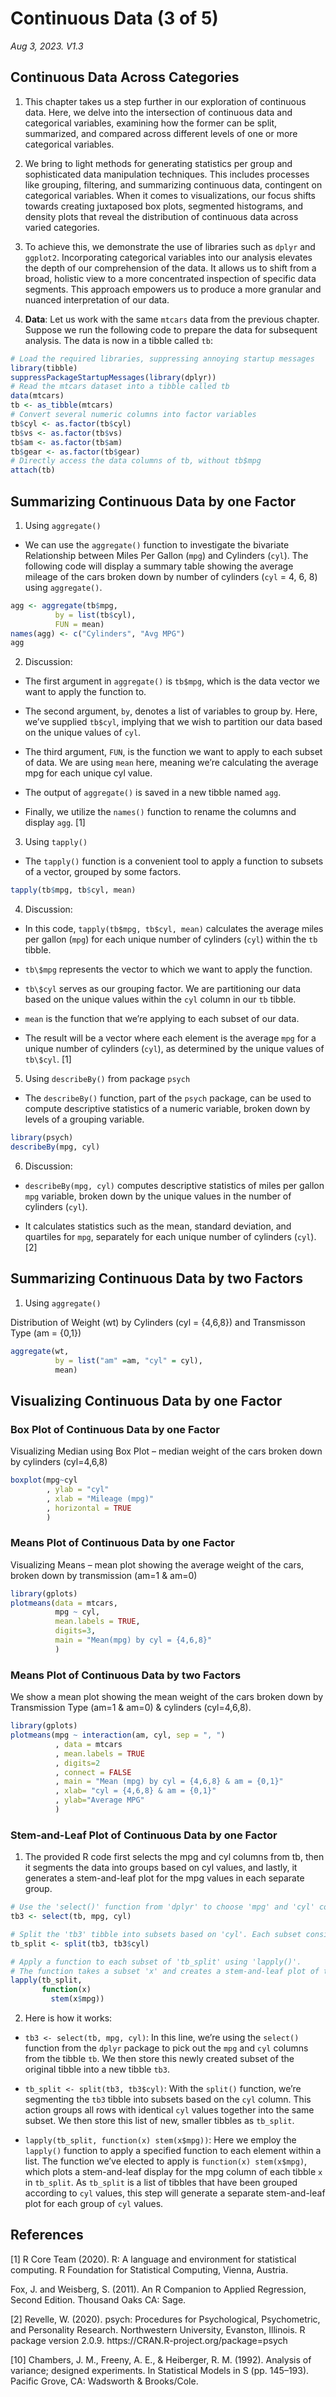 # Continuous Data (3 of 5)

*Aug 3, 2023. V1.3*

## Continuous Data Across Categories

1.  This chapter takes us a step further in our exploration of continuous data. Here, we delve into the intersection of continuous data and categorical variables, examining how the former can be split, summarized, and compared across different levels of one or more categorical variables.

2.  We bring to light methods for generating statistics per group and sophisticated data manipulation techniques. This includes processes like grouping, filtering, and summarizing continuous data, contingent on categorical variables. When it comes to visualizations, our focus shifts towards creating juxtaposed box plots, segmented histograms, and density plots that reveal the distribution of continuous data across varied categories.

3.  To achieve this, we demonstrate the use of libraries such as `dplyr` and `ggplot2`. Incorporating categorical variables into our analysis elevates the depth of our comprehension of the data. It allows us to shift from a broad, holistic view to a more concentrated inspection of specific data segments. This approach empowers us to produce a more granular and nuanced interpretation of our data.

4.  **Data**: Let us work with the same `mtcars` data from the previous chapter. Suppose we run the following code to prepare the data for subsequent analysis. The data is now in a tibble called `tb`:

```r
# Load the required libraries, suppressing annoying startup messages
library(tibble) 
suppressPackageStartupMessages(library(dplyr))
# Read the mtcars dataset into a tibble called tb
data(mtcars)
tb <- as_tibble(mtcars)
# Convert several numeric columns into factor variables
tb$cyl <- as.factor(tb$cyl)
tb$vs <- as.factor(tb$vs)
tb$am <- as.factor(tb$am)
tb$gear <- as.factor(tb$gear)
# Directly access the data columns of tb, without tb$mpg
attach(tb)
```


## Summarizing Continuous Data by one Factor

1.  Using `aggregate()`

-   We can use the `aggregate()` function to investigate the bivariate Relationship between Miles Per Gallon (`mpg`) and Cylinders (`cyl`). The following code will display a summary table showing the average mileage of the cars broken down by number of cylinders (`cyl` = 4, 6, 8) using `aggregate()`.

```r
agg <- aggregate(tb$mpg, 
          by = list(tb$cyl), 
          FUN = mean)
names(agg) <- c("Cylinders", "Avg MPG")
agg
```

2.  Discussion:

-   The first argument in `aggregate()` is `tb$mpg`, which is the data vector we want to apply the function to.

-   The second argument, `by`, denotes a list of variables to group by. Here, we've supplied `tb$cyl`, implying that we wish to partition our data based on the unique values of `cyl`.

-   The third argument, `FUN`, is the function we want to apply to each subset of data. We are using `mean` here, meaning we're calculating the average mpg for each unique cyl value.

-   The output of `aggregate()` is saved in a new tibble named `agg`.

-   Finally, we utilize the `names()` function to rename the columns and display `agg`. \[1\]

3.  Using `tapply()`

-   The `tapply()` function is a convenient tool to apply a function to subsets of a vector, grouped by some factors.

```r
tapply(tb$mpg, tb$cyl, mean)
```

4.  Discussion:

-   In this code, `tapply(tb$mpg, tb$cyl, mean)` calculates the average miles per gallon (`mpg`) for each unique number of cylinders (`cyl`) within the `tb` tibble.

-   `tb\$mpg` represents the vector to which we want to apply the function.

-   `tb\$cyl` serves as our grouping factor. We are partitioning our data based on the unique values within the `cyl` column in our `tb` tibble.

-   `mean` is the function that we're applying to each subset of our data.

-   The result will be a vector where each element is the average `mpg` for a unique number of cylinders (`cyl`), as determined by the unique values of `tb\$cyl`. \[1\]

5.  Using `describeBy()` from package `psych`

-   The `describeBy()` function, part of the `psych` package, can be used to compute descriptive statistics of a numeric variable, broken down by levels of a grouping variable.

```r
library(psych)
describeBy(mpg, cyl)
```

6.  Discussion:

-   `describeBy(mpg, cyl)` computes descriptive statistics of miles per gallon `mpg` variable, broken down by the unique values in the number of cylinders (`cyl`).

-   It calculates statistics such as the mean, standard deviation, and quartiles for `mpg`, separately for each unique number of cylinders (`cyl`). \[2\]

## Summarizing Continuous Data by two Factors

1.  Using `aggregate()`

Distribution of Weight (wt) by Cylinders (cyl = {4,6,8}) and Transmisson Type (am = {0,1})

```r
aggregate(wt, 
          by = list("am" =am, "cyl" = cyl),
          mean)
```

## Visualizing Continuous Data by one Factor

### Box Plot of Continuous Data by one Factor

Visualizing Median using Box Plot -- median weight of the cars broken down by cylinders (cyl=4,6,8)

```r
boxplot(mpg~cyl
        , ylab = "cyl"
        , xlab = "Mileage (mpg)"
        , horizontal = TRUE
        )
```

### Means Plot of Continuous Data by one Factor

Visualizing Means -- mean plot showing the average weight of the cars, broken down by transmission (am=1 & am=0)

```r
library(gplots)
plotmeans(data = mtcars,
          mpg ~ cyl, 
          mean.labels = TRUE,
          digits=3,
          main = "Mean(mpg) by cyl = {4,6,8}"
          )
```

### Means Plot of Continuous Data by two Factors

We show a mean plot showing the mean weight of the cars broken down by Transmission Type (am=1 & am=0) & cylinders (cyl=4,6,8).

```r
library(gplots)
plotmeans(mpg ~ interaction(am, cyl, sep = ", ")
          , data = mtcars
          , mean.labels = TRUE
          , digits=2
          , connect = FALSE
          , main = "Mean (mpg) by cyl = {4,6,8} & am = {0,1}"
          , xlab= "cyl = {4,6,8} & am = {0,1}"
          , ylab="Average MPG"
          )
```

### Stem-and-Leaf Plot of Continuous Data by one Factor

1.  The provided R code first selects the mpg and cyl columns from tb, then it segments the data into groups based on cyl values, and lastly, it generates a stem-and-leaf plot for the mpg values in each separate group.

```r
# Use the 'select()' function from 'dplyr' to choose 'mpg' and 'cyl' columns from 'tb' tibble. Assign the result to 'tb3'.
tb3 <- select(tb, mpg, cyl)

# Split the 'tb3' tibble into subsets based on 'cyl'. Each subset consists of rows with the same 'cyl' value. Save the list of these subsets to 'tb_split'.
tb_split <- split(tb3, tb3$cyl)

# Apply a function to each subset of 'tb_split' using 'lapply()'. 
# The function takes a subset 'x' and creates a stem-and-leaf plot of the 'mpg' values in 'x'.
lapply(tb_split, 
       function(x) 
         stem(x$mpg))
```

2.  Here is how it works:

-   `tb3 <- select(tb, mpg, cyl)`: In this line, we're using the `select()` function from the `dplyr` package to pick out the `mpg` and `cyl` columns from the tibble `tb`. We then store this newly created subset of the original tibble into a new tibble `tb3`.

-   `tb_split <- split(tb3, tb3$cyl)`: With the `split()` function, we're segmenting the `tb3` tibble into subsets based on the `cyl` column. This action groups all rows with identical `cyl` values together into the same subset. We then store this list of new, smaller tibbles as `tb_split`.

-   `lapply(tb_split, function(x) stem(x$mpg))`: Here we employ the `lapply()` function to apply a specified function to each element within a list. The function we've elected to apply is `function(x) stem(x$mpg)`, which plots a stem-and-leaf display for the mpg column of each tibble `x` in `tb_split`. As `tb_split` is a list of tibbles that have been grouped according to `cyl` values, this step will generate a separate stem-and-leaf plot for each group of `cyl` values.

## References

\[1\] R Core Team (2020). R: A language and environment for statistical computing. R Foundation for Statistical Computing, Vienna, Austria.

Fox, J. and Weisberg, S. (2011). An R Companion to Applied Regression, Second Edition. Thousand Oaks CA: Sage.

\[2\] Revelle, W. (2020). psych: Procedures for Psychological, Psychometric, and Personality Research. Northwestern University, Evanston, Illinois. R package version 2.0.9. https://CRAN.R-project.org/package=psych

\[10\] Chambers, J. M., Freeny, A. E., & Heiberger, R. M. (1992). Analysis of variance; designed experiments. In Statistical Models in S (pp. 145--193). Pacific Grove, CA: Wadsworth & Brooks/Cole.
